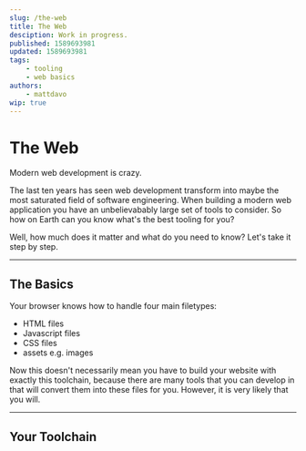 ```yaml
---
slug: /the-web
title: The Web
desciption: Work in progress.
published: 1589693981
updated: 1589693981
tags:
    - tooling
    - web basics
authors:
    - mattdavo
wip: true
---
```


# The Web

Modern web development is crazy.

The last ten years has seen web development transform into maybe the most saturated field of software engineering. When building a modern web application you have an unbelievabably large set of tools to consider. So how on Earth can you know what's the best tooling for you?

Well, how much does it matter and what do you need to know? Let's take it step by step.

---

## The Basics

Your browser knows how to handle four main filetypes:

-   HTML files
-   Javascript files
-   CSS files
-   assets e.g. images

Now this doesn't necessarily mean you have to build your website with exactly this toolchain, because there are many tools that you can develop in that will convert them into these files for you. However, it is very likely that you will.

---

## Your Toolchain
